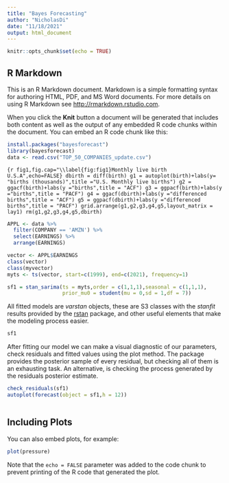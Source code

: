 ```yaml
---
title: "Bayes Forecasting"
author: "NicholasDi"
date: "11/18/2021"
output: html_document
---
```


```r
knitr::opts_chunk$set(echo = TRUE)
```

## R Markdown

This is an R Markdown document. Markdown is a simple formatting syntax for authoring HTML, PDF, and MS Word documents. For more details on using R Markdown see <http://rmarkdown.rstudio.com>.

When you click the **Knit** button a document will be generated that includes both content as well as the output of any embedded R code chunks within the document. You can embed an R code chunk like this:

```r
install.packages("bayesforecast")
library(bayesforecast)
data <- read.csv("TOP_50_COMPANIES_update.csv")
```

```{r fig1,fig.cap="\\label{fig:fig1}Monthly live birth U.S.A",echo=FALSE}
dbirth = diff(birth)
g1 = autoplot(birth)+labs(y= "births (thousands)",title ="U.S. Monthly live births")
g2 = ggacf(birth)+labs(y ="births",title = "ACF")
g3 = ggpacf(birth)+labs(y ="births",title = "PACF")
g4 = ggacf(dbirth)+labs(y ="differenced births",title = "ACF")
g5 = ggpacf(dbirth)+labs(y ="differenced births",title = "PACF")
grid.arrange(g1,g2,g3,g4,g5,layout_matrix = lay1)
rm(g1,g2,g3,g4,g5,dbirth)
```

```r
APPL <- data %>% 
  filter(COMPANY == 'AMZN') %>% 
  select(EARNINGS) %>% 
  arrange(EARNINGS)

vector <- APPL$EARNINGS
class(vector)
class(myvector)
myts <- ts(vector, start=c(1999), end=c(2021), frequency=1)

sf1 = stan_sarima(ts = myts,order = c(1,1,1),seasonal = c(1,1,1),
                  prior_mu0 = student(mu = 0,sd = 1,df = 7))
```

All fitted models are *varstan* objects, these  are S3 classes with the *stanfit* results provided by the [rstan](https://mc-stan.org/users/interfaces/rstan.html) package, and other useful elements that make the modeling process easier. 

```r
sf1
```

After fitting our model we can make a visual diagnostic of our parameters, check residuals and fitted values using the plot method. The package provides the posterior sample of every residual, but checking all of them is an exhausting task. An alternative, is checking the process generated by the residuals posterior estimate.

```r
check_residuals(sf1)
autoplot(forecast(object = sf1,h = 12))

```
```

```

## Including Plots

You can also embed plots, for example:

```r
plot(pressure)
```

Note that the `echo = FALSE` parameter was added to the code chunk to prevent printing of the R code that generated the plot.
